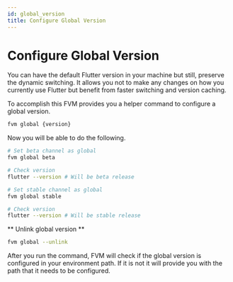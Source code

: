 ```yaml
---
id: global_version
title: Configure Global Version
---
```



# Configure Global Version

You can have the default Flutter version in your machine but still, preserve the dynamic switching. It allows you not to make any changes on how you currently use Flutter but benefit from faster switching and version caching.

To accomplish this FVM provides you a helper command to configure a global version.

```bash
fvm global {version}
```

Now you will be able to do the following.

```bash title="Example"
# Set beta channel as global
fvm global beta

# Check version
flutter --version # Will be beta release

# Set stable channel as global
fvm global stable

# Check version
flutter --version # Will be stable release
```

** Unlink global version **

```bash
fvm global --unlink
```

<Callout type="info">
  After you run the command, FVM will check if the global version is configured
  in your environment path. If it is not it will provide you with the path that
  it needs to be configured.
</Callout>
